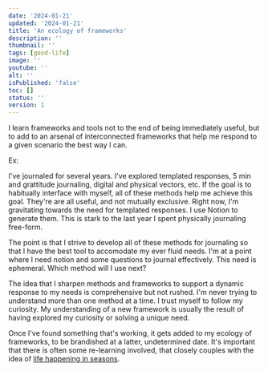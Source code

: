 ```yaml
---
date: '2024-01-21'
updated: '2024-01-21'
title: 'An ecology of frameworks'
description: ''
thumbnail: ''
tags: [good-life]
image: ''
youtube: ''
alt: ''
isPublished: 'false'
toc: []
status: ''
version: 1
---
```


I learn frameworks and tools not to the end of being immediately useful, but to add to an arsenal of interconnected frameworks that help me respond to a given scenario the best way I can.

Ex:

I've journaled for several years. I've explored templated responses, 5 min and grattitude journaling, digital and physical vectors, etc. If the goal is to habitually interface with myself, all of these methods help me achieve this goal. They're are all useful, and not mutually exclusive. Right now, I'm gravitating towards the need for templated responses. I use Notion to generate them. This is stark to the last year I spent physically journaling free-form.

The point is that I strive to develop all of these methods for journaling so that I have the best tool to accomodate my ever fluid needs. I'm at a point where I need notion and some questions to journal effectively. This need is ephemeral. Which method will I use next?

The idea that I sharpen methods and frameworks to support a dynamic response to my needs is comprehensive but not rushed. I'm never trying to understand more than one method at a time. I trust myself to follow my curiosity. My understanding of a new framework is usually the result of having explored my curiosity or solving a unique need.

Once I've found something that's working, it gets added to my ecology of frameworks, to be brandished at a latter, undetermined date. It's important that there is often some re-learning involved, that closely couples with the idea of [life happening in seasons](https://jacobs.blue/journal/life-in-seasons).